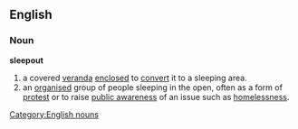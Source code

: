 ==English==
===Noun===
[[Category:English nouns]]
'''sleepout'''
# a covered [[veranda]] [[enclosed]] to [[convert]] it to a sleeping area.
# an [[organised]] group of people sleeping in the open, often as a form of [[protest]] or to raise [[public awareness]] of an issue such as [[homelessness]].